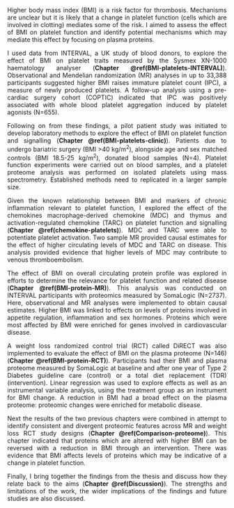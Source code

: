 <style>
body {
text-align: justify}
</style>

Higher body mass index (BMI) is a risk factor for thrombosis. Mechanisms are unclear but it is likely that a change in platelet function (cells which are involved in clotting) mediates some of the risk. I aimed to assess the effect of BMI on platelet function and identify potential mechanisms which may mediate this effect by focusing on plasma proteins. 

I used data from INTERVAL, a UK study of blood donors, to explore the effect of BMI on platelet traits measured by the Sysmex XN-1000 haematology analyser (**Chapter \@ref(BMI-platelets-INTERVAL)**). Observational and Mendelian randomization (MR) analyses in up to 33,388 participants suggested higher BMI raises immature platelet count (IPC), a measure of newly produced platelets. A follow-up analysis using a pre-cardiac surgery cohort (COPTIC) indicated that IPC was positively associated with whole blood platelet aggregation induced by platelet agonists (N=655).

Following on from these findings, a pilot patient study was initiated to develop laboratory methods to explore the effect of BMI on platelet function and signalling (**Chapter \@ref(BMI-platelets-clinic)**). Patients due to undergo bariatric surgery (BMI >40 kg/m^2^), alongside age and sex matched controls (BMI 18.5-25 kg/m^2^), donated blood samples (N=4). Platelet function experiments were carried out on blood samples, and a platelet proteome analysis was performed on isolated platelets using mass spectrometry. Established methods need to replicated in a larger sample size.

Given the known relationship between BMI and markers of chronic inflammation relevant to platelet function, I explored the effect of the chemokines macrophage-derived chemokine (MDC) and thymus and activation-regulated chemokine (TARC) on platelet function and signalling (**Chapter \@ref(chemokine-platelets)**). MDC and TARC were able to potentiate platelet activation. Two sample MR provided causal estimates for the effect of higher circulating levels of MDC and TARC on disease. This analysis provided evidence that higher levels of MDC may contribute to venous thromboembolism.

The effect of BMI on overall circulating protein profile was explored in efforts to determine the relevance for platelet function and related disease (**Chapter \@ref(BMI-protein-MR)**). This analysis was conducted on INTERVAL participants with proteomics measured by SomaLogic (N=2737). Here, observational and MR analyses were implemented to obtain causal estimates. Higher BMI was linked to effects on levels of proteins involved in appetite regulation, inflammation and sex hormones. Proteins which were most affected by BMI were enriched for genes involved in cardiovascular disease.

A weight loss randomized control trial (RCT) called DiRECT was also implemented to evaluate the effect of BMI on the plasma proteome (N=146) (**Chapter \@ref(BMI-protein-RCT)**). Participants had their BMI and plasma proteome measured by SomaLogic at baseline and after one year of Type 2 Diabetes guideline care (control) or a total diet replacement (TDR) (intervention). Linear regression was used to explore effects as well as an instrumental variable analysis, using the treatment group as an instrument for BMI change. A reduction in BMI had a broad effect on the plasma proteome: proteomic changes were enriched for metabolic disease.

Next the results of the two previous chapters were combined in attempt to identify consistent and divergent proteomic features across MR and weight loss RCT study designs (**Chapter \@ref(Comparison-proteome)**). This chapter indicated that proteins which are altered with higher BMI can be reversed with a reduction in BMI through an intervention. There was evidence that BMI affects levels of proteins which may be indicative of a change in platelet function.

Finally, I bring together the findings from the thesis and discuss how they relate back to the aims (**Chapter \@ref(Discussion)**). The strengths and limitations of the work, the wider implications of the findings and future studies are also discussed. 
